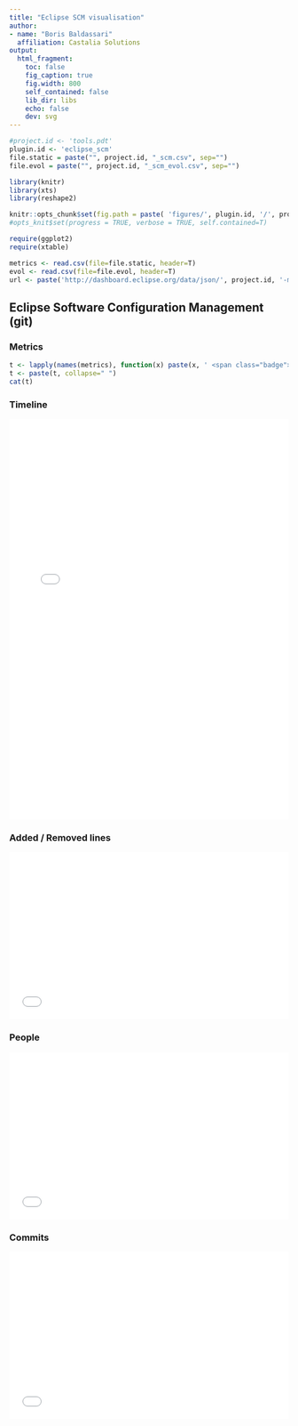 ```yaml
---
title: "Eclipse SCM visualisation"
author:
- name: "Boris Baldassari"
  affiliation: Castalia Solutions
output:
  html_fragment:
    toc: false
    fig_caption: true
    fig.width: 800
    self_contained: false
    lib_dir: libs
    echo: false
    dev: svg
---
```


```r
#project.id <- 'tools.pdt'
plugin.id <- 'eclipse_scm'
file.static = paste("", project.id, "_scm.csv", sep="")
file.evol = paste("", project.id, "_scm_evol.csv", sep="")

library(knitr)
library(xts)
library(reshape2)

knitr::opts_chunk$set(fig.path = paste( 'figures/', plugin.id, '/', project.id, '/', sep=""))
#opts_knit$set(progress = TRUE, verbose = TRUE, self.contained=T)

require(ggplot2)
require(xtable)

metrics <- read.csv(file=file.static, header=T)
evol <- read.csv(file=file.evol, header=T)
url <- paste('http://dashboard.eclipse.org/data/json/', project.id, '-mls-prj-static.json', sep='');
```

## Eclipse Software Configuration Management (git)

### Metrics

<p>
```r
t <- lapply(names(metrics), function(x) paste(x, ' <span class="badge">', metrics[[x]], '</span>, ', sep=''))
t <- paste(t, collapse=" ")
cat(t)
```
</p>

### Timeline

<iframe src="/projects/figures/eclipse_scm/`r project.id`/scm_evol_summary.html" frameborder="0" style="width: 100%; height: 720px"></iframe>

### Added / Removed lines

<div class="row">
<div class="col-md-12">
<iframe src="/projects/figures/eclipse_scm/`r project.id`/scm_evol_lines.html" frameborder="0" style="width: 100%; height: 300px"></iframe>
</div></div>

### People

<iframe src="/projects/figures/eclipse_scm/`r project.id`/scm_evol_people.html" frameborder="0" style="width: 100%; height: 300px"></iframe>

### Commits

<iframe src="/projects/figures/eclipse_scm/`r project.id`/scm_evol_commits.html" frameborder="0" style="width: 100%; height: 300px"></iframe>
